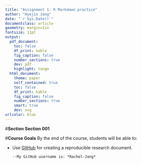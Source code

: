 ```yaml
---
title: "Assignment 1: R Markdown practice"
author: "Hyejin Jang"
date: "`r Sys.Date()`"
documentclass: article
geometry: margin=1in
fontsize: 11pt
output:
  pdf_document:
    toc: false
    df_print: kable
    fig_caption: false
    number_sections: true
    dev: pdf
    highlight: tango
  html_document:
    theme: paper
    self_contained: true
    toc: false
    df_print: kable
    fig_caption: false
    number_sections: true
    smart: true
    dev: svg
urlcolor: blue
---
```


<!-- Write your Markdown below this line -->

#**Section** 
**Section 001**

#**Course Goals**
By the end of the course, students will be able to:

* Use [GitHub](https://github.com/) for creating a reproducible research document. 

      --My GitHub username is: *Rachel-Jang*


